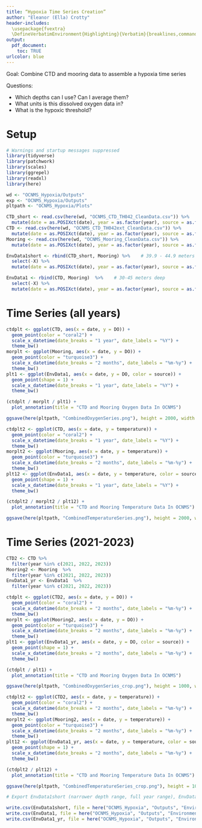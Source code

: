 ```yaml
---
title: “Hypoxia Time Series Creation”
author: "Eleanor (Ella) Crotty"
header-includes:
  \usepackage{fvextra}
  \DefineVerbatimEnvironment{Highlighting}{Verbatim}{breaklines,commandchars=\\\{\}}
output:
  pdf_document:
    toc: TRUE
urlcolor: blue
---
```


Goal: Combine CTD and mooring data to assemble a hypoxia time series

Questions:

- Which depths can I use? Can I average them?
- What units is this dissolved oxygen data in?
- What is the hypoxic threshold? 

# Setup

```r
# Warnings and startup messages suppressed
library(tidyverse)
library(patchwork)
library(scales)
library(ggrepel)
library(readxl)
library(here)
```

```r
wd <- "OCNMS_Hypoxia/Outputs"
exp <- "OCNMS_Hypoxia/Outputs"
pltpath <- "OCNMS_Hypoxia/Plots"

CTD_short <- read.csv(here(wd, "OCNMS_CTD_TH042_CleanData.csv")) %>% 
  mutate(date = as.POSIXct(date), year = as.factor(year), source = as.factor(source))
CTD <- read.csv(here(wd, "OCNMS_CTD_TH042ext_CleanData.csv")) %>% 
  mutate(date = as.POSIXct(date), year = as.factor(year), source = as.factor(source))
Mooring <- read.csv(here(wd, "OCNMS_Mooring_CleanData.csv")) %>% 
  mutate(date = as.POSIXct(date), year = as.factor(year), source = as.factor(source))

EnvData1short <- rbind(CTD_short, Mooring) %>%    # 39.9 - 44.9 meters deep
  select(-X) %>% 
  mutate(date = as.POSIXct(date), year = as.factor(year), source = as.factor(source))

EnvData1 <- rbind(CTD, Mooring)  %>%    # 30-45 meters deep
  select(-X) %>% 
  mutate(date = as.POSIXct(date), year = as.factor(year), source = as.factor(source))
```

# Time Series (all years)

```r
ctdplt <- ggplot(CTD, aes(x = date, y = DO)) +
  geom_point(color = "coral2") +
  scale_x_datetime(date_breaks = "1 year", date_labels = "%Y") +
  theme_bw()
morplt <- ggplot(Mooring, aes(x = date, y = DO)) +
  geom_point(color = "turquoise3") +
  scale_x_datetime(date_breaks = "2 months", date_labels = "%m-%y") +
  theme_bw()
plt1 <- ggplot(EnvData1, aes(x = date, y = DO, color = source)) +
  geom_point(shape = 1) +
  scale_x_datetime(date_breaks = "1 year", date_labels = "%Y") +
  theme_bw()

(ctdplt / morplt / plt1) +
  plot_annotation(title = "CTD and Mooring Oxygen Data In OCNMS")

ggsave(here(pltpath, "CombinedOxygenSeries.png"), height = 2000, width = 3000, units = "px")

ctdplt2 <- ggplot(CTD, aes(x = date, y = temperature)) +
  geom_point(color = "coral2") +
  scale_x_datetime(date_breaks = "1 year", date_labels = "%Y") +
  theme_bw()
morplt2 <- ggplot(Mooring, aes(x = date, y = temperature)) +
  geom_point(color = "turquoise3") +
  scale_x_datetime(date_breaks = "2 months", date_labels = "%m-%y") +
  theme_bw()
plt12 <- ggplot(EnvData1, aes(x = date, y = temperature, color = source)) +
  geom_point(shape = 1) +
  scale_x_datetime(date_breaks = "1 year", date_labels = "%Y") +
  theme_bw()

(ctdplt2 / morplt2 / plt12) +
  plot_annotation(title = "CTD and Mooring Temperature Data In OCNMS")

ggsave(here(pltpath, "CombinedTemperatureSeries.png"), height = 2000, width = 3000, units = "px")
```

# Time Series (2021-2023)

```r
CTD2 <- CTD %>% 
  filter(year %in% c(2021, 2022, 2023))
Mooring2 <- Mooring  %>% 
  filter(year %in% c(2021, 2022, 2023))
EnvData1_yr <- EnvData1  %>% 
  filter(year %in% c(2021, 2022, 2023))

ctdplt <- ggplot(CTD2, aes(x = date, y = DO)) +
  geom_point(color = "coral2") +
  scale_x_datetime(date_breaks = "2 months", date_labels = "%m-%y") +
  theme_bw()
morplt <- ggplot(Mooring2, aes(x = date, y = DO)) +
  geom_point(color = "turquoise3") +
  scale_x_datetime(date_breaks = "2 months", date_labels = "%m-%y") +
  theme_bw()
plt1 <- ggplot(EnvData1_yr, aes(x = date, y = DO, color = source)) +
  geom_point(shape = 1) +
  scale_x_datetime(date_breaks = "2 months", date_labels = "%m-%y") +
  theme_bw()

(ctdplt / plt1) +
  plot_annotation(title = "CTD and Mooring Oxygen Data In OCNMS")

ggsave(here(pltpath, "CombinedOxygenSeries_crop.png"), height = 1000, width = 3000, units = "px")

ctdplt2 <- ggplot(CTD2, aes(x = date, y = temperature)) +
  geom_point(color = "coral2") +
  scale_x_datetime(date_breaks = "2 months", date_labels = "%m-%y") +
  theme_bw()
morplt2 <- ggplot(Mooring2, aes(x = date, y = temperature)) +
  geom_point(color = "turquoise3") +
  scale_x_datetime(date_breaks = "2 months", date_labels = "%m-%y") +
  theme_bw()
plt12 <- ggplot(EnvData1_yr, aes(x = date, y = temperature, color = source)) +
  geom_point(shape = 1) +
  scale_x_datetime(date_breaks = "2 months", date_labels = "%m-%y") +
  theme_bw()

(ctdplt2 / plt12) +
  plot_annotation(title = "CTD and Mooring Temperature Data In OCNMS")

ggsave(here(pltpath, "CombinedTemperatureSeries_crop.png"), height = 1000, width = 3000, units = "px")
```

```r
# Export EnvData1short (narrower depth range, full year range), EnvData1 (wider depth, full year), and EnvData1_yr (wider depth, 2021-2023)

write.csv(EnvData1short, file = here("OCNMS_Hypoxia", "Outputs", "EnvironmentalDataset1_Short_AllYears.csv"))
write.csv(EnvData1, file = here("OCNMS_Hypoxia", "Outputs", "EnvironmentalDataset1_AllYears.csv"))
write.csv(EnvData1_yr, file = here("OCNMS_Hypoxia", "Outputs", "EnvironmentalDataset1.csv"))
```

